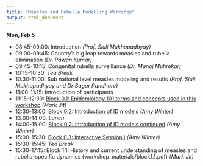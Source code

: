 ```yaml
---
title: "Measles and Rubella Modelling Workshop"
output: html_document
---
```


**Mon, Feb 5**

* 08:45-09:00: Introduction _(Prof. Siuli Mukhopadhyay)_
* 09:00-09:45: Country's big leap towards measles and rubella elimination _(Dr. Pawan Kumar)_
* 09:45-10:15: Congenital rubella surveillance _(Dr. Manoj Muhrekar)_
* 10:15-10:30: *Tea Break*
* 10:30-11:00: Sub national level measles modeling and results _(Prof. Siuli Mukhopadhyay and Dr Sagar Pandhare)_
* 11:00-11:15: Introduction of participants
* 11:15-12:30: [Block 0.1: Epidemiology 101 terms and concepts used in this workshop](workshop_materials/Epi101.pdf) _(Mark Jit)_
* 12:30-13:00: [Block 0.2: Introduction of ID models](workshop_materials/introID.pdf) _(Amy Winter)_
* 13:00-14:00: *Lunch*
* 14:00-15:00: [Block 0.2: Introduction of ID models continued](workshop_materials/introID.pdf) _(Amy Winter)_
* 15:00-15:30: [Block 0.3: Interactive Session I](workshop_materials/IntSes1.pdf) _(Amy Winter)_
* 15:30-15:45: *Tea Break*
* 15:30-17:15: Block 1.1: History and current understanding of measles and rubella-specific dynamics (workshop_materials/block1.1.pdf) _(Mark Jit)_




